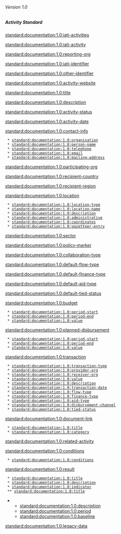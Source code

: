====== Version 1.0 ======
{{for version 1.1}}

===== Activity Standard =====
[[standard:documentation:1.0:iati-activities]]

[[standard:documentation:1.0:iati-activity]]

[[standard:documentation:1.0:reporting-org]]

[[standard:documentation:1.0:iati-identifier]]

[[standard:documentation:1.0:other-identifier]]

[[standard:documentation:1.0:activity-website]]

[[standard:documentation:1.0:title]]

[[standard:documentation:1.0:description]]

[[standard:documentation:1.0:activity-status]]

[[standard:documentation:1.0:activity-date]]

[[standard:documentation:1.0:contact-info]]

  * [[standard:documentation:1.0:organisation]]
  * [[standard:documentation:1.0:person-name]]
  * [[standard:documentation:1.0:telephone]]
  * [[standard:documentation:1.0:email]]
  * [[standard:documentation:1.0:mailing-address]]

[[standard:documentation:1.0:participating-org]]

[[standard:documentation:1.0:recipient-country]]

[[standard:documentation:1.0:recipient-region]]

[[standard:documentation:1.0:location]]

  * [[standard:documentation:1.0:location-type]]
  * [[standard:documentation:1.0:location-name]]
  * [[standard:documentation:1.0:description]]
  * [[standard:documentation:1.0:administrative]]
  * [[standard:documentation:1.0:coordinates]]
  * [[standard:documentation:1.0:gazetteer-entry]]

[[standard:documentation:1.0:sector]]

[[standard:documentation:1.0:policy-marker]]

[[standard:documentation:1.0:collaboration-type]]

[[standard:documentation:1.0:default-flow-type]]

[[standard:documentation:1.0:default-finance-type]]

[[standard:documentation:1.0:default-aid-type]]

[[standard:documentation:1.0:default-tied-status]]

[[standard:documentation:1.0:budget]]

  * [[standard:documentation:1.0:period-start]]
  * [[standard:documentation:1.0:period-end]]
  * [[standard:documentation:1.0:value]]

[[standard:documentation:1.0:planned-disbursement]]

  * [[standard:documentation:1.0:period-start]]
  * [[standard:documentation:1.0:period-end]]
  * [[standard:documentation:1.0:value]]

[[standard:documentation:1.0:transaction]]

  * [[standard:documentation:1.0:transaction-type]]
  * [[standard:documentation:1.0:provider-org]]
  * [[standard:documentation:1.0:receiver-org]]
  * [[standard:documentation:1.0:value]]
  * [[standard:documentation:1.0:description]]
  * [[standard:documentation:1.0:transaction-date]]
  * [[standard:documentation:1.0:flow-type]]
  * [[standard:documentation:1.0:finance-type]]
  * [[standard:documentation:1.0:aid-type]]
  * [[standard:documentation:1.0:disbursement-channel]]
  * [[standard:documentation:1.0:tied-status]]

[[standard:documentation:1.0:document-link]]

  * [[standard:documentation:1.0:title]]
  * [[standard:documentation:1.0:category]]

[[standard:documentation:1.0:related-activity]]

[[standard:documentation:1.0:conditions]]
  * [[standard:documentation:1.0:conditions]]
[[standard:documentation:1.0:result]]
  * [[standard:documentation:1.0:title]]
  * [[standard:documentation:1.0:description]]
  * [[standard:documentation:1.0:indicator]]
  ** [[standard:documentation:1.0:title]]
**[[standard:documentation:1.0:description]]
**[[standard:documentation:1.0:period]]
**[[standard:documentation:1.0:baseline]]

[[standard:documentation:1.0:legacy-data]]